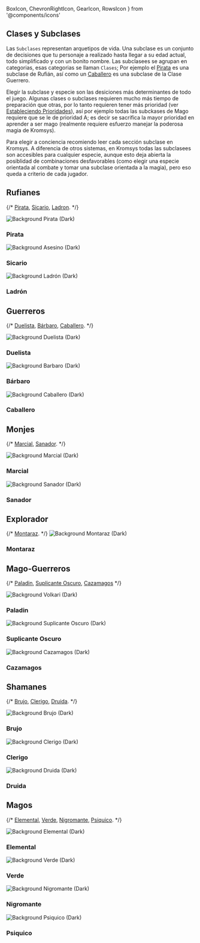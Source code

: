   BoxIcon,
  ChevronRightIcon,
  GearIcon,
  RowsIcon
} from '@components/icons'

## Clases y Subclases

Las `Subclases` representan arquetipos de vida. Una subclase es un conjunto 
de decisiones que tu personaje a realizado hasta llegar a su edad actual, 
todo simplificado y con un bonito nombre. Las subclasees se agrupan en categorias,
esas categorias se llaman `Clases`; Por ejemplo el 
[Pirata](/docs/list-classes/ruffian/pirate) es una subclase de Rufián, así como 
un [Caballero](/docs/list-classes/warrior/knight) es una subclase de la Clase 
Guerrero. 

Elegir la subclase y especie son las desiciones más determinantes de todo el juego.
Algunas clases o subclases requieren mucho más tiempo de preparación que otras, 
por lo tanto requieren tener más prioridad (ver 
[Estableciendo Prioridades](/docs/character-creation/02)), así por ejemplo todas
las subckases de Mago requiere que se le de prioridad A; es decir se sacrifica 
la mayor prioridad en aprender a ser mago (realmente requiere esfuerzo manejar 
la poderosa magia de Kromsys).

Para elegir a conciencia recomiendo leer cada sección subclase en Kromsys. A 
diferencia de otros sistemas, en Kromsys todas las subclasees son accesibles 
para cualquier especie, aunque esto deja abierta la posiblidad de combinaciones 
desfavorables (como elegir una especie orientada al combate y tomar una subclase
orientada a la magia), pero eso queda a criterio de cada jugador.

## Rufianes
{/* 
[Pirata](/docs/list-classes/ruffian/pirate), 
[Sicario](/docs/list-classes/ruffian/assasin),
[Ladron](/docs/list-classes/ruffian/thief). 
*/}

<Features className="species-list">
  <Feature className="species-card" index={0} id="pirate-card" href="/docs/list-classes/ruffian/pirate">
    <Image src={docsCard} alt="Background Pirata (Dark)" loading="eager" />
    <h3>Pirata</h3>
  </Feature>
  <Feature className="species-card" index={1} id="assasin-card" href="/docs/list-classes/ruffian/assasin">
    <Image src={docsCardDark} alt="Background Asesino (Dark)" loading="eager" />
    <h3>Sicario</h3>
  </Feature>
  <Feature className="species-card" index={2} id="feral-card" href="/docs/list-classes/ruffian/thief">
    <Image src={docsCard} alt="Background Ladrón (Dark)" loading="eager" />
    <h3>Ladrón</h3>
  </Feature>
</Features>

## Guerreros
{/* 
[Duelista](/docs/list-classes/warrior/duelist),
[Bárbaro](/docs/list-classes/warrior/barbarian), 
[Caballero](/docs/list-classes/warrior/knight).
*/}

<Features className="species-list">
  <Feature className="species-card" index={0} id="duelist-card" href="/docs/list-classes/warrior/duelist">
    <Image src={docsCard} alt="Background Duelista (Dark)" loading="eager" />
    <h3>Duelista</h3>
  </Feature>
  <Feature className="species-card" index={1} id="barb-card" href="/docs/list-classes/warrior/barbarian">
    <Image src={docsCardDark} alt="Background Barbaro (Dark)" loading="eager" />
    <h3>Bárbaro</h3>
  </Feature>
  <Feature className="species-card" index={2} id="knight-card" href="/docs/list-classes/warrior/knight">
    <Image src={docsCard} alt="Background Caballero (Dark)" loading="eager" />
    <h3>Caballero</h3>
  </Feature>
</Features>

## Monjes
{/* 
[Marcial](/docs/list-classes/monk/martial),
[Sanador](/docs/list-classes/monk/healer).
*/}

<Features className="species-list">
  <Feature className="species-card" index={0} id="martial-card" large href="/docs/list-classes/monk/martial">
    <Image src={docsCard} alt="Background Marcial (Dark)" loading="eager" />
    <h3>Marcial</h3>
  </Feature>
  <Feature className="species-card" index={1} id="healer-card" href="/docs/list-classes/monk/healer">
    <Image src={docsCardDark} alt="Background Sanador (Dark)" loading="eager" />
    <h3>Sanador</h3>
  </Feature>
</Features>

## Explorador
{/* 
[Montaraz](/docs/list-classes/explorer/ranger).
*/}
<Features className="species-list">
  <Feature className="species-card" index={0} id="ranger-card" extralarge href="/docs/list-classes/explorer/ranger">
    <Image src={docsCard} alt="Background Montaraz (Dark)" loading="eager" />
    <h3>Montaraz</h3>
  </Feature>
</Features>

## Mago-Guerreros
{/* 
[Paladin](/docs/list-classes/w-mage/paladin), 
[Suplicante Oscuro](/docs/list-classes/w-mage/dark-supplicant),
[Cazamagos](/docs/list-classes/w-mage/mage-hunter)
*/}

<Features className="species-list">
  <Feature className="species-card" index={0} id="paladin-card" href="/docs/list-classes/w-mage/paladin">
    <Image src={docsCard} alt="Background Volkari (Dark)" loading="eager" />
    <h3>Paladin</h3>
  </Feature>
  <Feature className="species-card" index={1} id="ds-card" href="/docs/list-classes/w-mage/dark-supplicant">
    <Image src={docsCardDark} alt="Background Suplicante Oscuro (Dark)" loading="eager" />
    <h3>Suplicante Oscuro</h3>
  </Feature>
  <Feature className="species-card" index={2} id="mh-card" href="/docs/list-classes/w-mage/mage-hunter">
    <Image src={docsCard} alt="Background Cazamagos (Dark)" loading="eager" />
    <h3>Cazamagos</h3>
  </Feature>
</Features>

## Shamanes
{/* 
[Brujo](/docs/list-classes/shaman/witch),
[Clerigo](/docs/list-classes/shaman/cleric), 
[Druida](/docs/list-classes/shaman/druid).
*/}

<Features className="species-list">
  <Feature className="species-card" index={0} id="witch-card" href="/docs/list-classes/shaman/witch">
    <Image src={docsCard} alt="Background Brujo (Dark)" loading="eager" />
    <h3>Brujo</h3>
  </Feature>
  <Feature className="species-card" index={1} id="claric-card" href="/docs/list-classes/shaman/cleric">
    <Image src={docsCardDark} alt="Background Clerigo (Dark)" loading="eager" />
    <h3>Clerigo</h3>
  </Feature>
  <Feature className="species-card" index={2} id="druid-card" href="/docs/list-classes/shaman/druid">
    <Image src={docsCard} alt="Background Druida (Dark)" loading="eager" />
    <h3>Druida</h3>
  </Feature>
</Features>

## Magos
{/* 
[Elemental](/docs/list-classes/mage/elemental),
[Verde](/docs/list-classes/mage/green), 
[Nigromante](/docs/list-classes/mage/necro), 
[Psiquico](/docs/list-classes/mage/psi).
*/}

<Features className="species-list">
  <Feature className="species-card" index={0} id="elemental-card" href="/docs/list-classes/mage/elemental">
    <Image src={docsCard} alt="Background Elemental (Dark)" loading="eager" />
    <h3>Elemental</h3>
  </Feature>
  <Feature className="species-card" index={1} id="green-card" large href="/docs/list-classes/mage/green">
    <Image src={docsCardDark} alt="Background Verde (Dark)" loading="eager" />
    <h3>Verde</h3>
  </Feature>
  <Feature className="species-card" index={2} id="necro-card" large href="/docs/list-classes/mage/necro">
    <Image src={docsCard} alt="Background Nigromante (Dark)" loading="eager" />
    <h3>Nigromante</h3>
  </Feature>
    <Feature className="species-card" index={3} id="psi-card" href="/docs/list-classes/mage/psi">
    <Image src={docsCard} alt="Background Psiquico (Dark)" loading="eager" />
    <h3>Psiquico</h3>
  </Feature>
</Features>

<style jsx>{`
    :global(.species-list) {
      margin-top: 1rem;
    }
    :global(.species-card) {
      color: #fff;
      text-shadow: 0 0 1rem rgba(0,0,0,0.1);
      min-height: 8rem;
    }
    :global(.species-card h3) {
      color: #fff;
      text-shadow: 0 0 1rem rgba(0,0,0,1);
    }
    :global(.species-card img) {
      object-fit: cover;
      object-position: left;
      position: absolute;
      left: 0;
      right: 0;
      top: 0;
      bottom: 0;
      height: 100%;
      z-index: 0;
      user-select: none;
      pointer-events: none;
    }
`}</style>